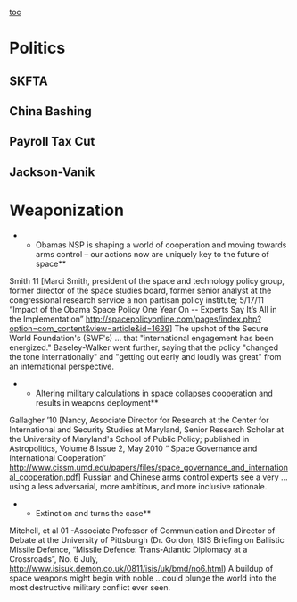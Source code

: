 [[toc]]
=Politics= 
==SKFTA== 
==China Bashing== 
==Payroll Tax Cut== 
==Jackson-Vanik== 
=Weaponization= 
**Obamas NSP is shaping a world of cooperation and moving towards arms control – our actions now are uniquely key to the future of space**
Smith 11 [Marci Smith, president of the space and technology policy group, former director of the space studies board, former senior analyst at the congressional research service a non partisan policy institute; 5/17/11 “Impact of the Obama Space Policy One Year On -- Experts Say It’s All in the Implementation” http://spacepolicyonline.com/pages/index.php?option=com_content&view=article&id=1639]
The upshot of the Secure World Foundation's (SWF's) … that "international engagement has been energized." Baseley-Walker went further, saying that the policy "changed the tone internationally" and "getting out early and loudly was great" from an international perspective.

**Altering military calculations in space collapses cooperation and results in weapons deployment**
Gallagher ’10 [Nancy, Associate Director for Research at the Center for International and Security Studies at Maryland, Senior Research Scholar at the University of Maryland's School of Public Policy; published in Astropolitics, Volume 8 Issue 2, May 2010 “ Space Governance and International Cooperation” http://www.cissm.umd.edu/papers/files/space_governance_and_international_cooperation.pdf]
Russian and Chinese arms control experts see a very … using a less adversarial, more ambitious, and more inclusive rationale.

**Extinction and turns the case**
Mitchell, et al 01 -Associate Professor of Communication and Director of Debate at the University of Pittsburgh
(Dr. Gordon, ISIS Briefing on Ballistic Missile Defence, “Missile Defence: Trans-Atlantic Diplomacy at a Crossroads”, No. 6 July, http://www.isisuk.demon.co.uk/0811/isis/uk/bmd/no6.html)
A buildup of space weapons might begin with noble …could plunge the world into the most destructive military conflict ever seen.